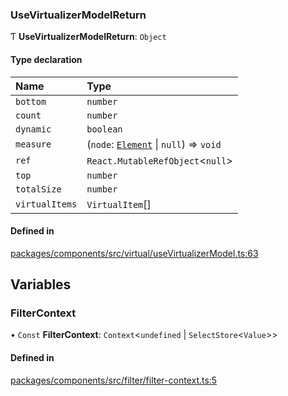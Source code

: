 ### UseVirtualizerModelReturn

Ƭ **UseVirtualizerModelReturn**: `Object`

#### Type declaration

| Name           | Type                                                                                          |
| :------------- | :-------------------------------------------------------------------------------------------- |
| `bottom`       | `number`                                                                                      |
| `count`        | `number`                                                                                      |
| `dynamic`      | `boolean`                                                                                     |
| `measure`      | (`node`: [`Element`](https://developer.mozilla.org/docs/Web/API/Element) \| `null`) => `void` |
| `ref`          | `React.MutableRefObject`\<`null`\>                                                            |
| `top`          | `number`                                                                                      |
| `totalSize`    | `number`                                                                                      |
| `virtualItems` | `VirtualItem`[]                                                                               |

#### Defined in

[packages/components/src/virtual/useVirtualizerModel.ts:63](https://github.com/vtex/shoreline/blob/bf9009f50/packages/components/src/virtual/useVirtualizerModel.ts#L63)

## Variables

### FilterContext

• `Const` **FilterContext**: `Context`\<`undefined` \| `SelectStore`\<`Value`\>\>

#### Defined in

[packages/components/src/filter/filter-context.ts:5](https://github.com/vtex/shoreline/blob/bf9009f50/packages/components/src/filter/filter-context.ts#L5)
